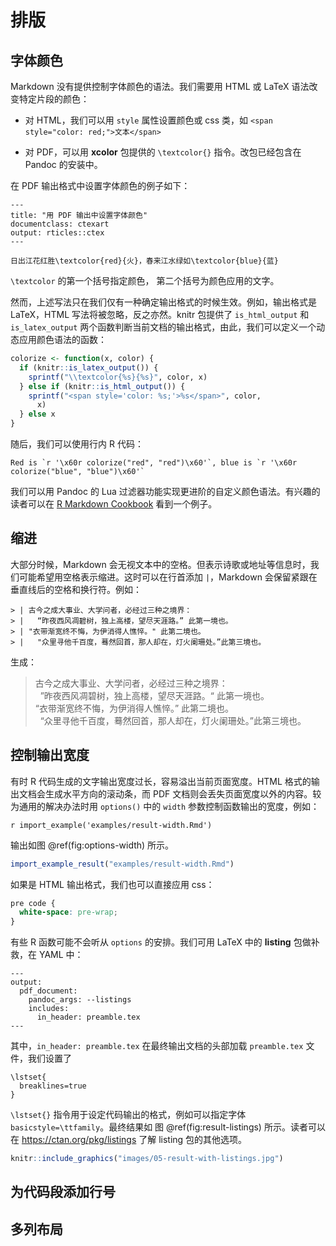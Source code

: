 
# 排版 {#typesetting}

## 字体颜色

Markdown 没有提供控制字体颜色的语法。我们需要用 HTML 或 LaTeX 语法改变特定片段的颜色：

- 对 HTML，我们可以用 `style` 属性设置颜色或 css 类，如 `<span style="color: red;">文本</span>`

- 对 PDF，可以用 **xcolor** 包提供的 `\textcolor{}` 指令。改包已经包含在 Pandoc 的安装中。

在 PDF 输出格式中设置字体颜色的例子如下：

````
---
title: "用 PDF 输出中设置字体颜色"
documentclass: ctexart
output: rticles::ctex
---

日出江花红胜\textcolor{red}{火}，春来江水绿如\textcolor{blue}{蓝}
````

`\textcolor` 的第一个括号指定颜色， 第二个括号为颜色应用的文字。

然而，上述写法只在我们仅有一种确定输出格式的时候生效。例如，输出格式是 LaTeX，HTML 写法将被忽略，反之亦然。knitr 包提供了 `is_html_output` 和 `is_latex_output` 两个函数判断当前文档的输出格式，由此，我们可以定义一个动态应用颜色语法的函数：

```{r, eval = FALSE}
colorize <- function(x, color) {
  if (knitr::is_latex_output()) {
    sprintf("\\textcolor{%s}{%s}", color, x)
  } else if (knitr::is_html_output()) {
    sprintf("<span style='color: %s;'>%s</span>", color,
      x)
  } else x
}
```

随后，我们可以使用行内 R 代码：

```
Red is `r '\x60r colorize("red", "red")\x60'`, blue is `r '\x60r colorize("blue", "blue")\x60'`
```

我们可以用 Pandoc 的 Lua 过滤器功能实现更进阶的自定义颜色语法。有兴趣的读者可以在 [R Markdown Cookbook](https://bookdown.org/yihui/rmarkdown-cookbook/font-color.html#lua-color) 看到一个例子。


## 缩进

大部分时候，Markdown 会无视文本中的空格。但表示诗歌或地址等信息时，我们可能希望用空格表示缩进。这时可以在行首添加 `|`，Markdown 会保留紧跟在垂直线后的空格和换行符。例如：


```
> | 古今之成大事业、大学问者，必经过三种之境界： 
> |   “昨夜西风凋碧树，独上高楼，望尽天涯路。” 此第一境也。 
> | "衣带渐宽终不悔，为伊消得人憔悴。" 此第二境也。 
> |   "众里寻他千百度，蓦然回首，那人却在，灯火阑珊处。”此第三境也。
```

生成：

> | 古今之成大事业、大学问者，必经过三种之境界： 
> |   ”昨夜西风凋碧树，独上高楼，望尽天涯路。“ 此第一境也。 
> | "衣带渐宽终不悔，为伊消得人憔悴。" 此第二境也。 
> |   "众里寻他千百度，蓦然回首，那人却在，灯火阑珊处。”此第三境也。





## 控制输出宽度

有时 R 代码生成的文字输出宽度过长，容易溢出当前页面宽度。HTML 格式的输出文档会生成水平方向的滚动条，而 PDF 文档则会丢失页面宽度以外的内容。较为通用的解决办法时用 `options()` 中的 `width` 参数控制函数输出的宽度，例如：

`r import_example('examples/result-width.Rmd')`

输出如图 \@ref(fig:options-width) 所示。

```{r options-with, fig.cap = "用 options 控制输出宽度", echo = FALSE}
import_example_result("examples/result-width.Rmd")
```


如果是 HTML 输出格式，我们也可以直接应用 css：

```css
pre code {
  white-space: pre-wrap;
}
```

有些 R 函数可能不会听从 `options` 的安排。我们可用 LaTeX 中的 **listing** 包做补救，在 YAML 中：

```
---
output:
  pdf_document:
    pandoc_args: --listings
    includes:
      in_header: preamble.tex
---
```

其中，`in_header: preamble.tex` 在最终输出文档的头部加载 `preamble.tex` 文件，我们设置了

```
\lstset{
  breaklines=true
}
```

`\lstset{}` 指令用于设定代码输出的格式，例如可以指定字体 `basicstyle=\ttfamily`。最终结果如 图 \@ref(fig:result-listings) 所示。读者可以在 <https://ctan.org/pkg/listings> 了解 listing 包的其他选项。

```{r result-listings, echo = FALSE, fig.cap = "用 listings 包控制输出宽度"}
knitr::include_graphics("images/05-result-with-listings.jpg")
```



## 为代码段添加行号

## 多列布局


